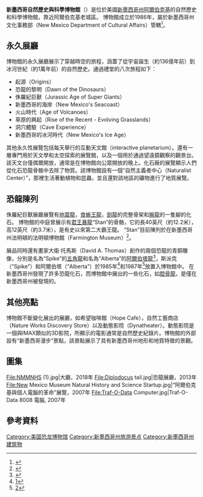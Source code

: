 {{Refimprove|time=2020-08-14T12:53:54+00:00}}
{{infobox museum
|name        = 新墨西哥自然歷史與科學博物館<br>New Mexico Museum of Natural History and Science
|image      = [[File:New_Mexico_Museum_of_Natural_History_front.JPG|250px]]
|imagesize   = 200px
|established = 1986
|location    = 新墨西哥，[[阿布奎基_(新墨西哥州)|阿爾伯克基]]
|coordinates = {{coord|35.0981|-106.6655|type:landmark_region:US-NM|display=inline}}
|website     = {{URL|http://nmnaturalhistory.org/}}
}}

'''新墨西哥自然歷史與科學博物館'''（{{Lang-en|New Mexico Museum of Natural History and Science}}）是位於美國[[新墨西哥州|新墨西哥州]][[阿布奎基_(新墨西哥州)|阿爾伯克基]]的自然歷史和科學博物館，靠近阿爾伯克基老城區。 博物館成立於1986年，屬於新墨西哥州文化事務部（New Mexico Department of Cultural Affairs）管轄<ref>{{Cite web|url=https://www.abqjournal.com/706265/marking-a.html|title=Museum of Natural History and Science celebrates 30th anniversary with a year of special exhibits|first=Adrian Gomez | Journal Arts and Entertainment|last=Editor|website=www.abqjournal.com|access-date=2020-08-09|archive-date=2018-12-10|archive-url=https://web.archive.org/web/20181210063218/https://www.abqjournal.com/706265/marking-a.html|dead-url=no}}</ref>。

== 永久展廳 ==
博物館的永久展廳展示了穿越時空的旅程，涵蓋了從宇宙誕生（約136億年前）到冰河世紀（約1萬年前）的自然歷史。通過禮堂的八次旅程如下：

* 起源（Origins）
* 恐龍的黎明（Dawn of the Dinosaurs）
* 侏羅紀巨獸（Jurassic Age of Super Giants）
* 新墨西哥的海岸（New Mexico's Seacoast）
* 火山時代（Age of Volcanoes）
* 草原的興起（Rise of the Recent - Evolving Grasslands）
* 洞穴體驗（Cave Experience）
* 新墨西哥的冰河時代（New Mexico's Ice Age）

其他永久性展覽包括每天舉行的互動天文館（interactive planetarium）。還有一層專門用於天文學和太空探索的展覽館，以及一個用於通過望遠鏡觀察的觀景台。該天文台僅偶爾開放，通常是在博物館向公眾開放的晚上。化石廠的展覽顯示人們從化石恐龍骨骼中去除了物質。該博物館設有一個“自然主義者中心（Naturalist Center）”，那裡生活著動植物和昆蟲，並且還對該地區的礦物進行了地質展覽。

== 恐龍陳列==
侏羅紀巨獸展廳展覽有[[地震龍|地震龍]]，[[食蜥王龍屬|食蜥王龍]]，[[劍龍屬|劍龍]]的完整骨架和[[腕龍屬|腕龍]]的一隻腳的化石。 博物館的中庭曾展示有[[暴龍|君王暴龍]]“Stan”的骨骼，它的長40英尺（約12.2米），高12英尺（約3.7米），是有史以來第二大霸王龍。 “Stan”目前陳列於在新墨西哥州法明頓的法明頓博物館（Farmington Museum）<ref>{{Cite web|url=https://www.abqjournal.com/1305364/new-dino-on-the-block-ex-museum-trades-trex-for-its-new-mexico-kin-bisti-beast.html|title=Museum trades T-Rex for its New Mexico kin Bisti Beast|first=Adrian Gomez | Journal Arts and Entertainment|last=Editor|website=www.abqjournal.com|access-date=2020-08-09|archive-date=2019-06-18|archive-url=https://web.archive.org/web/20190618013815/https://www.abqjournal.com/1305364/new-dino-on-the-block-ex-museum-trades-trex-for-its-new-mexico-kin-bisti-beast.html|dead-url=no}}</ref>。

展品同時還有畫家大衛·托馬斯（David A. Thomas）創作的兩個恐龍的青銅雕像，分別是名為“Spike”的[[五角龍屬|五角龍]]和名為“Alberta”的[[艾伯塔龍屬|阿爾伯塔龍]]<ref name="Gerbic2018">{{cite web |last1=Gerbic |first1=Susan| authorlink=Susan Gerbic |title=GSoW in the Land of Enchantment |url=https://www.csicop.org/specialarticles/show/gsow_in_the_land_of_enchantment |website=csicop.org |publisher=Committee for Skeptical Inquiry |accessdate=July 4, 2018 |archiveurl=https://web.archive.org/web/20180522163657/https://www.csicop.org/specialarticles/show/gsow_in_the_land_of_enchantment |archivedate=May 22, 2018}}</ref>，斯派克（“Spike”）和阿爾伯塔（“Alberta”）於1985年<ref>[http://www.publicartarchive.org/work/pentaceratops-sternbergii]{{dead link|date=June 2020}}</ref>和1987年<ref>[http://www.publicartarchive.org/work/albertosaurus-sternbergii]{{dead link|date=June 2020}}</ref>放置入博物館中。 在新墨西哥州發現了許多恐龍化石，而博物館中展出的一些化石，如[[腔骨龍屬|腔骨龍]]，是僅在新墨西哥州被發現的。
== 其他亮點==
博物館不斷變化展出的展廳，如希望咖啡館（Hope Cafe），自然工藝商店（Nature Works Discovery Store）以及動態影院（Dynatheater）。動態影院是一個與IMAX類似的3D影院，所顯示的電影通常是自然歷史紀錄片。博物館的外部設有“新墨西哥漫步”景點，該景點展示了具有新墨西哥州地形和地質特徵的景觀。

==圖集==
<gallery mode="packed">
File:NMMNHS (1).jpg|大廳，2018年
File:Diplodocus tail.jpg|恐龍展廳，2013年
File:New Mexico Museum Natural History and Science Startup.jpg|“阿爾伯克基與個人電腦的革命”展覽，2007年
File:Traf-O-Data Computer.jpg|Traf-O-Data 8008 電腦, 2007年
</gallery>

== 參考資料 ==
{{Reflist|2}}

[[Category:美国恐龙博物馆|Category:美国恐龙博物馆]]
[[Category:新墨西哥州旅游景点|Category:新墨西哥州旅游景点]]
[[Category:新墨西哥州建筑物|Category:新墨西哥州建筑物]]